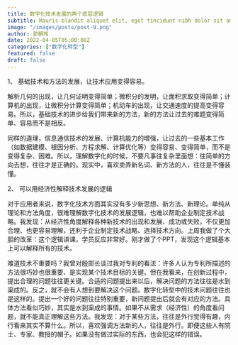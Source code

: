 ```yaml
---
title: 数字化技术发展的两个底层逻辑
subtitle: Mauris blandit aliquet elit, eget tincidunt nibh dolor sit amet,
image: "/images/posts/post-9.png"
author: 郭朝晖
date: 2022-04-05T05:00:00Z
categories: ["数字化转型"]
featured: false
draft: false
---
```


1、 基础技术和方法的发展，让技术应用变得容易。

解析几何的出现，让几何证明变得简单；微积分的发明，让面积求取变得简单；计算机的出现，让微积分计算变得简单；机动车的出现，让交通速度的提高变得容易。所以，基础技术的进步给我们带来新的方法，新的方法让过去的难题变得简单、容易而不是相反。

同样的道理，信息通信技术的发展、计算机能力的增强，让过去的一些基本工作（如数据建模、根因分析、方程求解、计算优化等）变得容易、变得简单，而不是变得复杂、困难。所以，理解数字化的时候，不要凡事往复杂里面想：往简单的方向去想，往往才是正确的。现实中，喜欢卖弄新名词、新方法的人，往往是不懂装懂。

2、 可以用经济性解释技术发展的逻辑

对于应用者来说，数字化技术方面其实没有多少新思想、新方法、新理论。单纯从理论和方法角度，很难理解数字化技术的发展逻辑，也难以帮助企业制定技术战略。我发现：从经济性角度解释各种新技术的出现和发展、成功或失败，不仅更加合理、也更容易理解，还利于企业制定技术战略、选择技术方向。上周我做了个大胆的改革：这个逻辑讲课，学员反应非常好。刚才做了个PPT，发现这个逻辑基本上可以解释所有的技术。

难道技术不重要吗？我曾对殷部长谈过我对专利的看法：许多人认为专利所描述的方法很巧妙也很重要、是实现某个技术目标的关键。但在我看来，在创新过程中，提出合理的问题往往更关键。合适的问题提出来以后，解决问题的方法往往是水到渠成的。反之，就不会有人想到要解决这个问题。数字化转型中的技术问题往往也是这样的。提出一个好的问题往往特别重要，新问题提出后就会有对应的方法。具体方法看似巧妙，其实是水到渠成的事情。如果不从需求（经济性）的角度看问题，就不能真正理解这些方法。我发现：对于某些方法，往往是外行觉得有趣，内行看来其实不算什么。所以，喜欢强调方法新的人，往往是外行。即便这些人有院士、专家、教授的帽子。如果没有做过实际的东西，也会犯这样的错误。